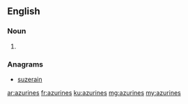 ==English==

===Noun===
{{head|en|plural}}

# {{plural of|azurine|lang=en}}

===Anagrams===
* [[suzerain#English|suzerain]]

[[ar:azurines]]
[[fr:azurines]]
[[ku:azurines]]
[[mg:azurines]]
[[my:azurines]]